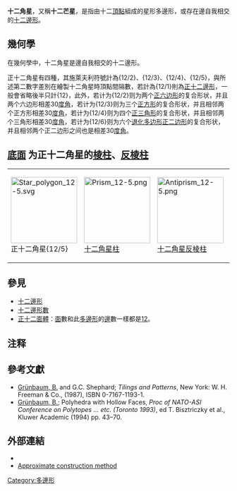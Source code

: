 {{Infobox Polygon
| name        = 正十二角星
| image       = Star_polygon_12-5.svg
| caption     = 正{12/5}角星
| edges       = 12
| schläfli    = {12/5}
| coxeter     = {{CDD|node_1|12|rat|d5|node}}
| symmetry    = [[Dihedral_symmetry|Dihedral]] (D<sub>12</sub>)
| area        =
| angle       =
| properties  = [[星形多边形|星形]], [[Cyclic_polygon|cyclic]], [[等边多边形|等边多边形]], [[Isogonal_figure|isogonal]], [[isotoxal_figure|isotoxal]]}}
'''十二角星'''，又稱'''十二芒星'''，是指由十二[[頂點_(幾何)|頂點]]組成的星形多邊形，或存在邊自我相交的[[十二邊形|十二邊形]]。

== 幾何學 ==
在幾何學中，十二角星是邊自我相交的十二邊形。

正十二角星有四種，其施萊夫利符號計為{12/2}、{12/3}、{12/4}、{12/5}，與所述第二數字差別在繪製十二角星時頂點間隔數，若計為{12/1}則為[[正十二邊形|正十二邊形]]，一般會省略後半只計{12}，此外，若计为{12/2}则为两个[[正六边形|正六边形]]的复合形状，并且两个六边形相差30[[度|度]][[角|角]]，若计为{12/3}则为三个[[正方形|正方形]]的复合形状，并且相邻两个正方形相差30[[度|度]][[角|角]]，若计为{12/4}则为四个[[正三角形|正三角形]]的复合形状，并且相邻两个三角形相差30[[度|度]][[角|角]]，若计为{12/6}则为六个[[退化多边形|退化多边形]][[正二边形|正二边形]]的复合形状，并且相邻两个正二边形之间也是相差30[[度|度]][[角|角]]。
== [[底面|底面]] 为正十二角星的[[棱柱|棱柱]]、[[反棱柱|反棱柱]] ==
{| class="wikitable"
|[[Image:Star_polygon_12-5.svg|150px]]<br>正十二角星{12/5}
|[[Image:Prism_12-5.png|150px]]<br>[[十二角星柱|十二角星柱]]
|[[Image:Antiprism_12-5.png|150px]]<br>[[十二角星反棱柱|十二角星反棱柱]]
|[[Image:Antiprism_12-7.png|150px]]<br>[[十二角星交叉反棱柱|十二角星交叉反棱柱]]
|}
==參見==
*[[十二邊形|十二邊形]]
*[[十二邊形數|十二邊形數]]
*[[正十二面體|正十二面體]]：[[面_(幾何)|面]]數和此[[多邊形|多邊形]]的[[邊_(幾何)|邊]]數一樣都是[[12|12]]。

==注释==
{{Reflist}}

== 參考文獻 ==
*[[Branko_Grünbaum|Grünbaum, B.]] and G.C. Shephard; ''Tilings and Patterns'', New York: W. H. Freeman & Co., (1987), ISBN 0-7167-1193-1.
*[[Branko_Grünbaum|Grünbaum, B.]]; Polyhedra with Hollow Faces, ''Proc of NATO-ASI Conference on Polytopes ... etc. (Toronto 1993)'', ed T. Bisztriczky et al., Kluwer Academic (1994) pp. 43–70.
<references/>

== 外部連結 ==
*{{Mathworld |urlname=Dodecagram |title=Dodecagram}}
*[https://web.archive.org/web/20151104130338/http://home.hiwaay.net/~jalison/hepta.html Approximate construction method]

{{多邊形}}

[[Category:多邊形|Category:多邊形]]